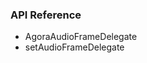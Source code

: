 
<PlatformWrapper platform="ios">

### API Reference

* <Link to = "{{global.API_REF_IOS_ROOT}}/class_iaudioframeobserver.html">AgoraAudioFrameDelegate</Link>

* <Link to = "{{global.API_REF_IOS_ROOT}}/class_irtcengine.html#api_imediaengine_registeraudioframeobserver">setAudioFrameDelegate</Link>

</PlatformWrapper>
